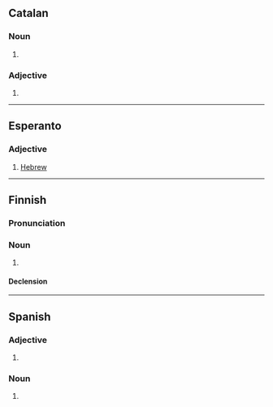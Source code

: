 ==Catalan==

===Noun===
{{ca-noun|f}}

# {{feminine noun of|ca|hebreu}}

===Adjective===
{{head|ca|adjective form}}

# {{feminine singular of|ca|hebreu}}

----

==Esperanto==

===Adjective===
{{eo-head}}

# [[Hebrew]]

----

==Finnish==

===Pronunciation===
{{fi-pronunciation}}

===Noun===
{{fi-noun}}

# {{lb|fi|deprecated}} {{alternative spelling of|fi|heprea}}

====Declension====
{{fi-decl-kulkija|n=sg|hebre|a}}

----

==Spanish==

===Adjective===
{{head|es|adjective form}}

# {{adj form of|es|hebreo||f|s}}

===Noun===
{{es-noun|f|m=hebreo}}

# {{feminine noun of|es|hebreo|t=Hebrew}}